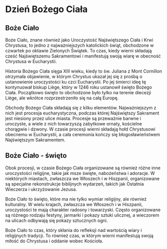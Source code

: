 # Dzień Bożego Ciała

## Boże Ciało

Boże Ciało, znane również jako Uroczystość Najświętszego Ciała i Krwi Chrystusa, to jedno z najważniejszych katolickich świąt, obchodzone w czwartek po oktawie Zielonych Świątek. To czas, kiedy wierni składają cześć Najświętszemu Sakramentowi i manifestują swoją wiarę w obecność Chrystusa w Eucharystii.

Historia Bożego Ciała sięga XIII wieku, kiedy to św. Juliana z Mont Cornillon otrzymała objawienie, w którym Chrystus ukazał jej się z prośbą o ustanowienie uroczystości ku czci Eucharystii. Po jej śmierci ideę tę kontynuował biskup Liège, który w 1246 roku ustanowił święto Bożego Ciała. Początkowo święto to obchodzone było tylko na terenie diecezji Liège, ale wkrótce rozprzestrzeniło się na całą Europę.

Obchody Bożego Ciała składają się z kilku elementów. Najważniejszym z nich jest procesja eucharystyczna, podczas której Najświętszy Sakrament jest niesiony przez ulice miasta. Procesje są przeważnie barwne i uroczyste, a wiele z nich towarzyszą zabytkowe ornaty, kościelne chorągwie i dzwony. W czasie procesji wierni składają hołd Chrystusowi obecnemu w Eucharystii, a cała ceremonia kończy się błogosławieństwem Najświętszym Sakramentem.

## Boże Ciało - święto

Obok procesji, w czasie Bożego Ciała organizowane są również różne inne uroczystości religijne, takie jak msze święte, nabożeństwa i adoracje. W niektórych miastach, zwłaszcza we Włoszech i w Hiszpanii, organizowane są specjalne rekonstrukcje biblijnych wydarzeń, takich jak Ostatnia Wieczerza i ukrzyżowanie Jezusa.

Boże Ciało to święto, które ma nie tylko wymiar religijny, ale również kulturalny. W wielu krajach, zwłaszcza we Włoszech i w Hiszpanii, uroczystości te mają charakter radosny i towarzyski. Często organizowane są różnego rodzaju festyny, jarmarki i pokazy sztuki ulicznej, a wieczorem na ulicach odbywają się pokazy sztucznych ogni.

Boże Ciało to czas, który skłania do refleksji nad wartością wiary i religijnych tradycji. To również czas, w którym wierni manifestują swoją miłość do Chrystusa i oddanie wobec Kościoła.
